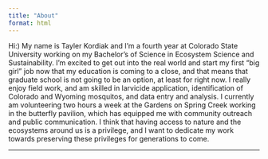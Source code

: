```yaml
---
title: "About"
format: html
---
```


Hi:) My name is Tayler Kordiak and I'm a fourth year at Colorado State University working on my Bachelor's of Science in Ecosystem Science and Sustainability. I'm excited to get out into the real world and start my first "big girl" job now that my education is coming to a close, and that means that graduate school is not going to be an option, at least for right now. I really enjoy field work, and am skilled in larvicide application, identification of Colorado and Wyoming mosquitos, and data entry and analysis. I currently am volunteering two hours a week at the Gardens on Spring Creek working in the butterfly pavilion, which has equipped me with community outreach and public communication. I think that having access to nature and the ecosystems around us is a privilege, and I want to dedicate my work towards preserving these privileges for generations to come.

------------------------------------------------------------------------
